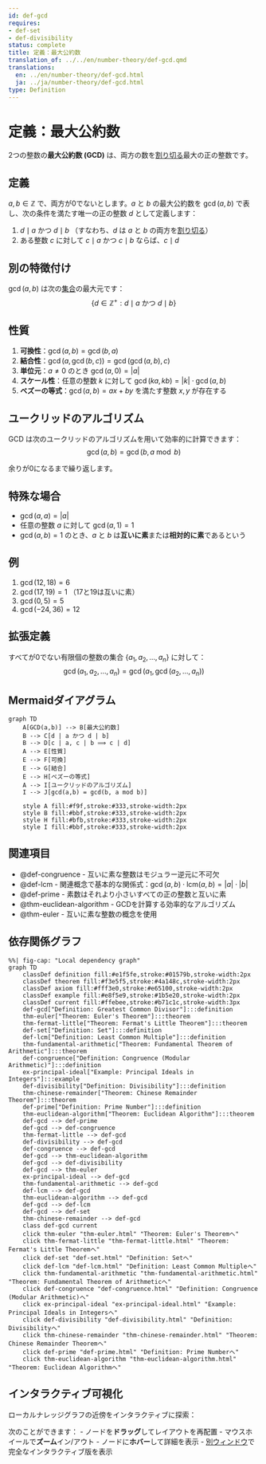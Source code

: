 ```yaml
---
id: def-gcd
requires:
- def-set
- def-divisibility
status: complete
title: 定義：最大公約数
translation_of: ../../en/number-theory/def-gcd.qmd
translations:
  en: ../en/number-theory/def-gcd.html
  ja: ../ja/number-theory/def-gcd.html
type: Definition
---
```


# 定義：最大公約数 {#def-gcd}

2つの整数の**最大公約数 (GCD)** は、両方の数を[割り切る](def-divisibility.qmd)最大の正の整数です。

## 定義

$a, b \in \mathbb{Z}$ で、両方が0でないとします。$a$ と $b$ の最大公約数を $\gcd(a, b)$ で表し、次の条件を満たす唯一の正の整数 $d$ として定義します：

1. $d \mid a$ かつ $d \mid b$ （すなわち、$d$ は $a$ と $b$ の両方を[割り切る](def-divisibility.qmd)）
2. ある整数 $c$ に対して $c \mid a$ かつ $c \mid b$ ならば、$c \mid d$

## 別の特徴付け

$\gcd(a, b)$ は次の[集合](../logic-set-theory/def-set.qmd)の最大元です：
$$\{d \in \mathbb{Z}^+ : d \mid a \text{ かつ } d \mid b\}$$

## 性質

1. **可換性**：$\gcd(a, b) = \gcd(b, a)$
2. **結合性**：$\gcd(a, \gcd(b, c)) = \gcd(\gcd(a, b), c)$
3. **単位元**：$a \neq 0$ のとき $\gcd(a, 0) = |a|$
4. **スケール性**：任意の整数 $k$ に対して $\gcd(ka, kb) = |k| \cdot \gcd(a, b)$
5. **ベズーの等式**：$\gcd(a, b) = ax + by$ を満たす整数 $x, y$ が存在する

## ユークリッドのアルゴリズム

GCD は次のユークリッドのアルゴリズムを用いて効率的に計算できます：
$$\gcd(a, b) = \gcd(b, a \bmod b)$$

余りが0になるまで繰り返します。

## 特殊な場合

- $\gcd(a, a) = |a|$
- 任意の整数 $a$ に対して $\gcd(a, 1) = 1$
- $\gcd(a, b) = 1$ のとき、$a$ と $b$ は**互いに素**または**相対的に素**であるという

## 例

1. $\gcd(12, 18) = 6$
2. $\gcd(17, 19) = 1$ （17と19は互いに素）
3. $\gcd(0, 5) = 5$
4. $\gcd(−24, 36) = 12$

## 拡張定義

すべてが0でない有限個の整数の集合 $\{a_1, a_2, \ldots, a_n\}$ に対して：
$$\gcd(a_1, a_2, \ldots, a_n) = \gcd(a_1, \gcd(a_2, \ldots, a_n))$$

## Mermaidダイアグラム

```mermaid
graph TD
    A[GCD(a,b)] --> B[最大公約数]
    B --> C[d | a かつ d | b]
    B --> D[c | a, c | b ⟹ c | d]
    A --> E[性質]
    E --> F[可換]
    E --> G[結合]
    E --> H[ベズーの等式]
    A --> I[ユークリッドのアルゴリズム]
    I --> J[gcd(a,b) = gcd(b, a mod b)]

    style A fill:#f9f,stroke:#333,stroke-width:2px
    style B fill:#bbf,stroke:#333,stroke-width:2px
    style H fill:#bfb,stroke:#333,stroke-width:2px
    style I fill:#bbf,stroke:#333,stroke-width:2px
```

## 関連項目

- @def-congruence - 互いに素な整数はモジュラー逆元に不可欠
- @def-lcm - 関連概念で基本的な関係式：$\gcd(a,b) \cdot \text{lcm}(a,b) = |a| \cdot |b|$
- @def-prime - 素数はそれより小さいすべての正の整数と互いに素
- @thm-euclidean-algorithm - GCDを計算する効率的なアルゴリズム
- @thm-euler - 互いに素な整数の概念を使用

## 依存関係グラフ

```mermaid
%%| fig-cap: "Local dependency graph"
graph TD
    classDef definition fill:#e1f5fe,stroke:#01579b,stroke-width:2px
    classDef theorem fill:#f3e5f5,stroke:#4a148c,stroke-width:2px
    classDef axiom fill:#fff3e0,stroke:#e65100,stroke-width:2px
    classDef example fill:#e8f5e9,stroke:#1b5e20,stroke-width:2px
    classDef current fill:#ffebee,stroke:#b71c1c,stroke-width:3px
    def-gcd["Definition: Greatest Common Divisor"]:::definition
    thm-euler["Theorem: Euler's Theorem"]:::theorem
    thm-fermat-little["Theorem: Fermat's Little Theorem"]:::theorem
    def-set["Definition: Set"]:::definition
    def-lcm["Definition: Least Common Multiple"]:::definition
    thm-fundamental-arithmetic["Theorem: Fundamental Theorem of Arithmetic"]:::theorem
    def-congruence["Definition: Congruence (Modular Arithmetic)"]:::definition
    ex-principal-ideal["Example: Principal Ideals in Integers"]:::example
    def-divisibility["Definition: Divisibility"]:::definition
    thm-chinese-remainder["Theorem: Chinese Remainder Theorem"]:::theorem
    def-prime["Definition: Prime Number"]:::definition
    thm-euclidean-algorithm["Theorem: Euclidean Algorithm"]:::theorem
    def-gcd --> def-prime
    def-gcd --> def-congruence
    thm-fermat-little --> def-gcd
    def-divisibility --> def-gcd
    def-congruence --> def-gcd
    def-gcd --> thm-euclidean-algorithm
    def-gcd --> def-divisibility
    def-gcd --> thm-euler
    ex-principal-ideal --> def-gcd
    thm-fundamental-arithmetic --> def-gcd
    def-lcm --> def-gcd
    thm-euclidean-algorithm --> def-gcd
    def-gcd --> def-lcm
    def-gcd --> def-set
    thm-chinese-remainder --> def-gcd
    class def-gcd current
    click thm-euler "thm-euler.html" "Theorem: Euler's Theoremへ"
    click thm-fermat-little "thm-fermat-little.html" "Theorem: Fermat's Little Theoremへ"
    click def-set "def-set.html" "Definition: Setへ"
    click def-lcm "def-lcm.html" "Definition: Least Common Multipleへ"
    click thm-fundamental-arithmetic "thm-fundamental-arithmetic.html" "Theorem: Fundamental Theorem of Arithmeticへ"
    click def-congruence "def-congruence.html" "Definition: Congruence (Modular Arithmetic)へ"
    click ex-principal-ideal "ex-principal-ideal.html" "Example: Principal Ideals in Integersへ"
    click def-divisibility "def-divisibility.html" "Definition: Divisibilityへ"
    click thm-chinese-remainder "thm-chinese-remainder.html" "Theorem: Chinese Remainder Theoremへ"
    click def-prime "def-prime.html" "Definition: Prime Numberへ"
    click thm-euclidean-algorithm "thm-euclidean-algorithm.html" "Theorem: Euclidean Algorithmへ"
```

## インタラクティブ可視化

ローカルナレッジグラフの近傍をインタラクティブに探索：

::: {.graph-viz data-id="def-gcd" data-width="700" data-height="500"}
:::

次のことができます：
- ノードを**ドラッグ**してレイアウトを再配置
- マウスホイールで**ズーム**イン/アウト
- ノードに**ホバー**して詳細を表示
- [別ウィンドウ](../../output/interactive/def-gcd.html){target="_blank"}で完全なインタラクティブ版を表示
